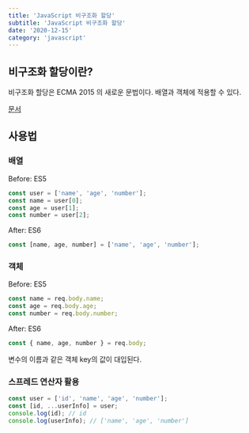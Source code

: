 ```yaml
---
title: 'JavaScript 비구조화 할당'
subtitle: 'JavaScript 비구조화 할당'
date: '2020-12-15'
category: 'javascript'
---
```


## 비구조화 할당이란?

비구조화 할당은 ECMA 2015 의 새로운 문법이다.
배열과 객체에 적용할 수 있다.

[문서](https://developer.mozilla.org/ko/docs/Web/JavaScript/Reference/Operators/Destructuring_assignment)

## 사용법

### 배열

Before: ES5

```js
const user = ['name', 'age', 'number'];
const name = user[0];
const age = user[1];
const number = user[2];
```

After: ES6

```js
const [name, age, number] = ['name', 'age', 'number'];
```

### 객체

Before: ES5

```js
const name = req.body.name;
const age = req.body.age;
const number = req.body.number;
```

After: ES6

```js
const { name, age, number } = req.body;
```

변수의 이름과 같은 객체 key의 값이 대입된다.

### 스프레드 연산자 활용

```js
const user = ['id', 'name', 'age', 'number'];
const [id, ...userInfo] = user;
console.log(id); // id
console.log(userInfo); // ['name', 'age', 'number']
```
